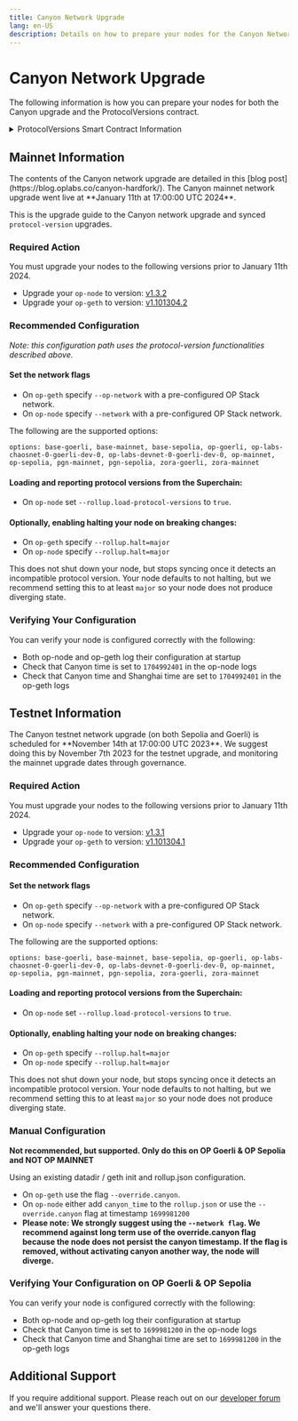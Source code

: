```yaml
---
title: Canyon Network Upgrade
lang: en-US
description: Details on how to prepare your nodes for the Canyon Network upgrade.
---
```



# Canyon Network Upgrade

The following information is how you can prepare your nodes for both the Canyon upgrade and the ProtocolVersions contract.

<details>
  <summary>ProtocolVersions Smart Contract Information</summary>
  These releases enshrine a `protocol-version` within nodes as a constant in the software, with requirements and recommendations signaled through the L1 `ProtocolVersions` contract. Nodes periodically read the value from L1 and compare it against the locally hardcoded constant. This release also introduces a "Superchain target" (within the [superchain-registry](https://github.com/ethereum-optimism/superchain-registry), a library the op-node uses) which groups chains together.

  Each chain operator is still in charge of upgrading their own sequencer nodes, but their nodes will now be aware of upgrades, and can be configured to halt or produce warnings when an upgrade is near and the node is behind the protocol-version. Because this behavior is optional, this is not a consensus-critical change for this release. However, we anticipate future releases to utilize this functionality more explicitly, and upgrade the Superchain in unison.

  The `rollup.json` and `genesis.json` files are deprecated for chains that follow a Superchain target, and will be imported into the op-node from the [superchain-registry](https://github.com/ethereum-optimism/superchain-registry) instead.
</details>

## Mainnet Information

<Callout type="info">
  The contents of the Canyon network upgrade are detailed in this [blog post](https://blog.oplabs.co/canyon-hardfork/).
</Callout>

<Callout type="info">
  The Canyon mainnet network upgrade went live at **January 11th at 17:00:00 UTC 2024**.
</Callout>

This is the upgrade guide to the Canyon network upgrade and synced `protocol-version` upgrades.

### Required Action

You must upgrade your nodes to the following versions prior to January 11th 2024.

*   Upgrade your `op-node` to version: [v1.3.2](https://github.com/ethereum-optimism/optimism/releases/tag/op-node%2Fv1.3.2)
*   Upgrade your `op-geth` to version: [v1.101304.2](https://github.com/ethereum-optimism/op-geth/releases/tag/v1.101304.2)

### Recommended Configuration

*Note: this configuration path uses the protocol-version functionalities described above.*

#### Set the network flags

*   On `op-geth` specify `--op-network` with a pre-configured OP Stack network.
*   On `op-node` specify `--network` with a pre-configured OP Stack network.

The following are the supported options:

```
options: base-goerli, base-mainnet, base-sepolia, op-goerli, op-labs-chaosnet-0-goerli-dev-0, op-labs-devnet-0-goerli-dev-0, op-mainnet, op-sepolia, pgn-mainnet, pgn-sepolia, zora-goerli, zora-mainnet
```

#### Loading and reporting protocol versions from the Superchain:

*   On `op-node` set `--rollup.load-protocol-versions` to `true`.

#### Optionally, enabling halting your node on breaking changes:

*   On `op-geth` specify `--rollup.halt=major`
*   On `op-node` specify `--rollup.halt=major`

This does not shut down your node, but stops syncing once it detects an incompatible protocol version. Your node defaults to not halting, but we recommend setting this to at least `major` so your node does not produce diverging state.

### Verifying Your Configuration

You can verify your node is configured correctly with the following:

*   Both op-node and op-geth log their configuration at startup
*   Check that Canyon time is set to `1704992401` in the op-node logs
*   Check that Canyon time and Shanghai time are set to `1704992401` in the op-geth logs

## Testnet Information

<Callout type="warning">
  The Canyon testnet network upgrade (on both Sepolia and Goerli) is scheduled for **November 14th at 17:00:00 UTC 2023**. We suggest doing this by November 7th 2023 for the testnet upgrade, and monitoring the mainnet upgrade dates through governance.
</Callout>

### Required Action

You must upgrade your nodes to the following versions prior to January 11th 2024.

*   Upgrade your `op-node` to version: [v1.3.1](https://github.com/ethereum-optimism/optimism/releases/tag/op-node%2Fv1.3.1)
*   Upgrade your `op-geth` to version: [v1.101304.1](https://github.com/ethereum-optimism/op-geth/releases/tag/v1.101304.1)

### Recommended Configuration

#### Set the network flags

*   On `op-geth` specify `--op-network` with a pre-configured OP Stack network.
*   On `op-node` specify `--network` with a pre-configured OP Stack network.

The following are the supported options:

```
options: base-goerli, base-mainnet, base-sepolia, op-goerli, op-labs-chaosnet-0-goerli-dev-0, op-labs-devnet-0-goerli-dev-0, op-mainnet, op-sepolia, pgn-mainnet, pgn-sepolia, zora-goerli, zora-mainnet
```

#### Loading and reporting protocol versions from the Superchain:

*   On `op-node` set `--rollup.load-protocol-versions` to `true`.

#### Optionally, enabling halting your node on breaking changes:

*   On `op-geth` specify `--rollup.halt=major`
*   On `op-node` specify `--rollup.halt=major`

This does not shut down your node, but stops syncing once it detects an incompatible protocol version. Your node defaults to not halting, but we recommend setting this to at least `major` so your node does not produce diverging state.

### Manual Configuration

**Not recommended, but supported. Only do this on OP Goerli & OP Sepolia and NOT OP MAINNET**

Using an existing datadir / geth init and rollup.json configuration.

*   On `op-geth` use the flag `--override.canyon`.
*   On `op-node` either add `canyon_time` to the `rollup.json` or use the `--override.canyon` flag at timestamp `1699981200`
*   **Please note: We strongly suggest using the `--network flag`. We recommend against long term use of the override.canyon flag because the node does not persist the canyon timestamp. If the flag is removed, without activating canyon another way, the node will diverge.**

### Verifying Your Configuration on OP Goerli & OP Sepolia

You can verify your node is configured correctly with the following:

*   Both op-node and op-geth log their configuration at startup
*   Check that Canyon time is set to `1699981200` in the op-node logs
*   Check that Canyon time and Shanghai time are set to `1699981200` in the op-geth logs

## Additional Support

If you require additional support. Please reach out on our [developer forum](https://github.com/ethereum-optimism/developers/discussions) and we'll answer your questions there.
